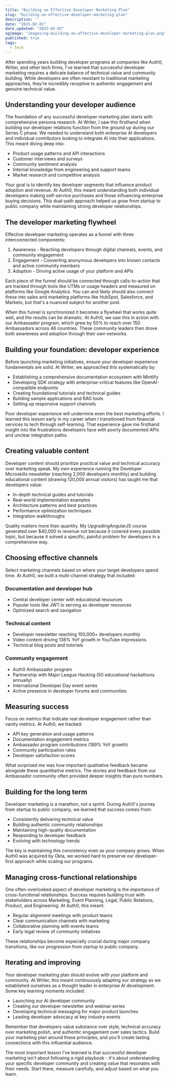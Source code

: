 ```yaml
---
title: "Building an Effective Developer Marketing Plan"
slug: "building-an-effective-developer-marketing-plan"
description: ''
date: "2025-02-01"
date_updated: "2025-02-02"
ogimage: "images/og-building-an-effective-developer-marketing-plan.png"
published: true
tags:
  - Tech
---
```

After spending years building developer programs at companies like Auth0, Writer, and other tech firms, I've learned that successful developer marketing requires a delicate balance of technical value and community building. While developers are often resistant to traditional marketing approaches, they're incredibly receptive to authentic engagement and genuine technical value.

## Understanding your developer audience

The foundation of any successful developer marketing plan starts with comprehensive persona research. At Writer, I saw this firsthand when building our developer relations function from the ground up during our Series C phase. We needed to understand both enterprise AI developers and individual contributors looking to integrate AI into their applications. This meant diving deep into:

- Product usage patterns and API interactions
- Customer interviews and surveys
- Community sentiment analysis
- Internal knowledge from engineering and support teams
- Market research and competitive analysis

Your goal is to identify key developer segments that influence product adoption and revenue. At Auth0, this meant understanding both individual developers making self-service purchases and those influencing enterprise buying decisions. This dual-path approach helped us grow from startup to public company while maintaining strong developer relationships.

## The developer marketing flywheel

Effective developer marketing operates as a funnel with three interconnected components:

1. Awareness - Reaching developers through digital channels, events, and community engagement
2. Engagement - Converting anonymous developers into known contacts and active community members
3. Adoption - Driving active usage of your platform and APIs

Each piece of the funnel should be connected through calls-to-action that are tracked through tools like UTMs or usage headers and measured on platforms like Google Analytics. You can and likely should also connect these into sales and marketing platforms like HubSpot, Salesforce, and Marketo, but that's a nuanced subject for another post.

When this funnel is synchronized it becomes a flywheel that works quite well, and the results can be dramatic. At Auth0, we saw this in action with our Ambassador program, which grew by 50% to reach over 150 Ambassadors across 46 countries. These community leaders then drove both awareness and adoption through their own networks.

## Building your foundation: developer experience

Before launching marketing initiatives, ensure your developer experience fundamentals are solid. At Writer, we approached this systematically by:

- Establishing a comprehensive documentation ecosystem with Mintlify
- Developing SDK strategy with enterprise-critical features like OpenAI-compatible endpoints
- Creating foundational tutorials and technical guides
- Building sample applications and RAG tools
- Setting up responsive support channels

Poor developer experience will undermine even the best marketing efforts. I learned this lesson early in my career when I transitioned from financial services to tech through self-learning. That experience gave me firsthand insight into the frustrations developers face with poorly documented APIs and unclear integration paths.

## Creating valuable content

Developer content should prioritize practical value and technical accuracy over marketing speak. My own experience running the Developer Microskills newsletter (reaching 2,000 developers monthly) and building educational content (drawing 120,000 annual visitors) has taught me that developers value:

- In-depth technical guides and tutorials
- Real-world implementation examples
- Architecture patterns and best practices
- Performance optimization techniques
- Integration walkthroughs

Quality matters more than quantity. My UpgradingAngularJS course generated over $40,000 in revenue not because it covered every possible topic, but because it solved a specific, painful problem for developers in a comprehensive way.

## Choosing effective channels

Select marketing channels based on where your target developers spend time. At Auth0, we built a multi-channel strategy that included:

### Documentation and developer hub
- Central developer center with educational resources
- Popular tools like JWT.io serving as developer resources
- Optimized search and navigation

### Technical content
- Developer newsletter reaching 100,000+ developers monthly
- Video content driving 138% YoY growth in YouTube impressions
- Technical blog posts and tutorials

### Community engagement
- Auth0 Ambassador program
- Partnership with Major League Hacking (50 educational hackathons annually)
- International Developer Day event series
- Active presence in developer forums and communities

## Measuring success

Focus on metrics that indicate real developer engagement rather than vanity metrics. At Auth0, we tracked:

- API key generation and usage patterns
- Documentation engagement metrics
- Ambassador program contributions (189% YoY growth)
- Community participation rates
- Developer satisfaction scores

What surprised me was how important qualitative feedback became alongside these quantitative metrics. The stories and feedback from our Ambassador community often provided deeper insights than pure numbers.

## Building for the long term

Developer marketing is a marathon, not a sprint. During Auth0's journey from startup to public company, we learned that success comes from:

- Consistently delivering technical value
- Building authentic community relationships
- Maintaining high-quality documentation
- Responding to developer feedback
- Evolving with technology trends

The key is maintaining this consistency even as your company grows. When Auth0 was acquired by Okta, we worked hard to preserve our developer-first approach while scaling our programs.

## Managing cross-functional relationships

One often-overlooked aspect of developer marketing is the importance of cross-functional relationships. Success requires building trust with stakeholders across Marketing, Event Planning, Legal, Public Relations, Product, and Engineering. At Auth0, this meant:

- Regular alignment meetings with product teams
- Clear communication channels with marketing
- Collaborative planning with events teams
- Early legal review of community initiatives

These relationships become especially crucial during major company transitions, like our progression from startup to public company.

## Iterating and improving

Your developer marketing plan should evolve with your platform and community. At Writer, this meant continuously adapting our strategy as we established ourselves as a thought leader in enterprise AI development. Some key learning moments included:

- Launching our AI developer community
- Creating our developer newsletter and webinar series
- Developing technical messaging for major product launches
- Leading developer advocacy at key industry events

Remember that developers value substance over style, technical accuracy over marketing polish, and authentic engagement over sales tactics. Build your marketing plan around these principles, and you'll create lasting connections with this influential audience.

The most important lesson I've learned is that successful developer marketing isn't about following a rigid playbook - it's about understanding your specific developer community and creating value that resonates with their needs. Start there, measure carefully, and adjust based on what you learn.
